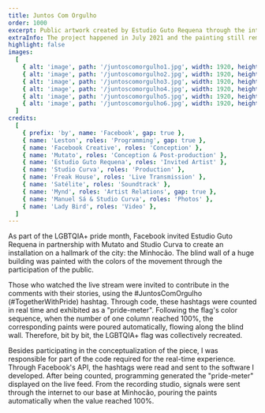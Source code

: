 ```yaml
---
title: Juntos Com Orgulho
order: 1000
excerpt: Public artwork created by Estudio Guto Requena through the interaction of the audience on a Facebook Live celebrating LGBTQIA+ pride month.
extraInfo: The project happened in July 2021 and the painting still remains on the building's blind wall.<br /> <br />[Video case](https://www.youtube.com/watch?v=PMHYVN3A11o)
highlight: false
images:
  [
    { alt: 'image', path: '/juntoscomorgulho1.jpg', width: 1920, height: 720 },
    { alt: 'image', path: '/juntoscomorgulho2.jpg', width: 1920, height: 720 },
    { alt: 'image', path: '/juntoscomorgulho3.jpg', width: 1920, height: 720 },
    { alt: 'image', path: '/juntoscomorgulho4.jpg', width: 1920, height: 720 },
    { alt: 'image', path: '/juntoscomorgulho5.jpg', width: 1920, height: 720 },
    { alt: 'image', path: '/juntoscomorgulho6.jpg', width: 1920, height: 720 },
  ]
credits:
  [
    { prefix: 'by', name: 'Facebook', gap: true },
    { name: 'Leston', roles: 'Programming', gap: true },
    { name: 'Facebook Creative', roles: 'Conception' },
    { name: 'Mutato', roles: 'Conception & Post-production' },
    { name: 'Estudio Guto Requena', roles: 'Invited Artist' },
    { name: 'Studio Curva', roles: 'Production' },
    { name: 'Freak House', roles: 'Live Transmission' },
    { name: 'Satélite', roles: 'Soundtrack' },
    { name: 'Mynd', roles: 'Artist Relations', gap: true },
    { name: 'Manuel Sá & Studio Curva', roles: 'Photos' },
    { name: 'Lady Bird', roles: 'Video' },
  ]
---
```

As part of the LGBTQIA+ pride month, Facebook invited Estudio Guto Requena in partnership with Mutato and Studio Curva to create an installation on a hallmark of the city: the Minhocão. The blind wall of a huge building was painted with the colors of the movement through the participation of the public. 

Those who watched the live stream were invited to contribute in the comments with their stories, using the #JuntosComOrgulho (#TogetherWithPride) hashtag. Through code, these hashtags were counted in real time and exhibited as a "pride-meter". Following the flag's color sequence, when the number of one column reached 100%, the corresponding paints were poured automatically, flowing along the blind wall. Therefore, bit by bit,  the LGBTQIA+ flag was collectively recreated. 

Besides participating in the conceptualization of the piece, I was responsible for part of the code required for the real-time experience. Through Facebook's API, the hashtags were read and sent to the software I developed. After being counted, programming generated the "pride-meter" displayed on the live feed. From the recording studio, signals were sent through the internet to our base at Minhocão, pouring the paints automatically when the value reached 100%. 
